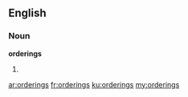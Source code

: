 ==English==
===Noun===
'''orderings'''
# {{plural of|[[ordering]]}}

[[ar:orderings]]
[[fr:orderings]]
[[ku:orderings]]
[[my:orderings]]